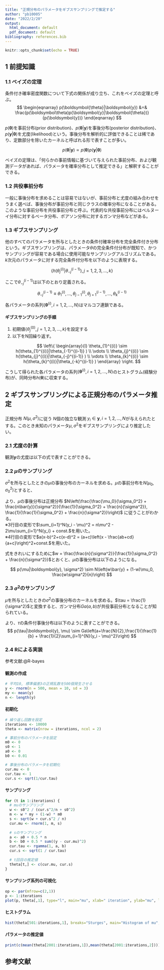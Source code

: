 ```yaml
---
title: "正規分布のパラメータをギブスサンプリングで推定する"
author: "pb10005"
date: "2022/2/20"
output:
  html_document: default
  pdf_document: default
bibliography: references.bib
---
```


```r
knitr::opts_chunk$set(echo = TRUE)
```

## 1 前提知識
### 1.1 ベイズの定理
条件付き確率密度関数について下式の関係が成り立ち、これをベイズの定理と呼ぶ。
$$
\begin{eqnarray}
p(\boldsymbol{\theta}|\boldsymbol{y}) &=& \frac{p(\boldsymbol\theta)p(\boldsymbol{y}|\boldsymbol{\theta})}{p(\boldsymbol{y})}
\end{eqnarray}
$$

$p(\boldsymbol\theta)$を事前分布(prior distribution)、$p(\boldsymbol{\theta}|\boldsymbol{y})$を事後分布(posterior distribution)、$p(\boldsymbol{y}|\boldsymbol{\theta})$を尤度(likelihood)という。事後分布を解析的に評価できることは稀であり、定数部分を除いたカーネルと呼ばれる形で表すことが多い。

$$
p(\boldsymbol{\theta}|\boldsymbol{y}) \propto p(\boldsymbol\theta)p(\boldsymbol{y}|\boldsymbol{\theta})
$$

ベイズの定理は、「何らかの事前情報に基づいて与えられた事前分布、および観測データがあれば、パラメータを確率分布として推定できる」と解釈することができる。

### 1.2 共役事前分布
一般に事後分布を求めることは容易ではないが、事前分布と尤度の組み合わせをうまく選べば、事後分布が事前分布と同じクラスの確率分布になることがある。このような事前分布を共役事前分布と呼ぶ。代表的な共役事前分布にはベルヌーイ分布に対するベータ分布、ポアソン分布に対するガンマ分布などがある。

### 1.3 ギブスサンプリング
他のすべてのパラメータを所与としたときの条件付確率分布を完全条件付き分布という。ギブスサンプリングは、パラメータ$\theta$の完全条件付分布が既知で、かつサンプリングが容易である場合に使用可能なサンプリングアルゴリズムである。$k$次元のパラメータに対する完全条件付分布を以下のように表現する。

$$
\{h(\theta_{j}^{(i)}|\theta_{-j}^{(i-1)} ), j =1,2,3,...,k\}
$$

ここで$\theta_{-j}^{(i-1)}$は以下のとおり定義される。

$$
\theta_{-j}^{(i-1)} \equiv \theta_{1}^{(i)}, ...,\theta_{j-1}^{(i)}, \theta_{j+1}^{(i-1)}, ..., \theta_{k}^{(i-1)}
$$

各パラメータの系列$\{\boldsymbol{\theta}^{(i)}, i=1,2,...,N\}$はマルコフ連鎖である。

#### ギブスサンプリングの手順
1. 初期値$\{\theta_{j}^{(0)}, j =1,2,3,...,k\}$を設定する
2. 以下をN回繰り返す。

$$
\left\{
\begin{array}{l}
\theta_{1}^{(i)} \sim h(\theta_{1}^{(i)}|\theta_{-1}^{(i-1)} ) \\
\vdots \\
\theta_{j}^{(i)} \sim h(\theta_{j}^{(i)}|\theta_{-j}^{(i-1)} ) \\
\vdots \\
\theta_{k}^{(i)} \sim h(\theta_{k}^{(i)}|\theta_{-k}^{(i-1)} )
\end{array}
\right.
$$

こうして得られた各パラメータの系列$\{\boldsymbol{\theta}^{(i)}, i=1,2,...,N\}$のヒストグラム(経験分布)が、同時分布$h(\boldsymbol{\theta})$に収束する。

## 2 ギブスサンプリングによる正規分布のパラメータ推定

### 
正規分布 $N(\mu, \sigma^2)$に従う $N$個の独立な観測 $y_i \in \boldsymbol{y}, i=1,2, ... , N$が与えられたとする。このとき未知のパラメータ$\mu, \sigma^2$をギブスサンプリングにより推定したい。

### 2.1 尤度の計算
観測$\boldsymbol{y}$の尤度は以下の式で表すことができる。

\begin{eqnarray}
p(\boldsymbol{y}|\mu, \sigma^2) &=& \prod_{i=1}^{N}\frac{1}{\sqrt{2\pi\sigma^2}} \mathrm{exp} \left[-\frac{1}{2\sigma^2}(y_i - \mu)^2\right] \\
&=& \left(\frac{1}{\sqrt{2\pi\sigma^2}}\right)^N \mathrm{exp} \left[-\frac{1}{2\sigma^2}\sum_{i=1}^{N}{(y_i - \mu)^2}\right]
\end{eqnarray}


### 2.2 $\mu$のサンプリング
$\sigma^2$を所与としたときの$\mu$の事後分布のカーネルを求める。$\mu$の事前分布を$N(\mu_0, \sigma_0^2)$とすると、

\begin{eqnarray}
p(\mu|\boldsymbol{y}) &\propto& p(\mu)p(\boldsymbol{y}|\mu) \\
&=& \frac{1}{\sqrt{2\pi\sigma_0^2}} \mathrm{exp}\left[-\frac{(\mu - \mu_0)^2}{2\sigma_0^2}\right] \left(\frac{1}{\sqrt{2\pi\sigma^2}}\right)^N \mathrm{exp} \left[-\frac{1}{2\sigma^2}\sum_{i=1}^{N}{(y_i - \mu)^2}\right] \\
&\propto& \mathrm{exp}\left[ -\frac{(\mu - \mu_0)^2}{2\sigma_0^2} - \frac{n(\mu - \bar{y})^2}{2\sigma^2}\right] \\
&\propto& \mathrm{exp} \left[-\left(\mu - \frac{\frac{\mu_0}{\sigma_0^2} + \frac{n\bar{y}}{\sigma^2}}{\frac{1}{\sigma_0^2} + \frac{n}{\sigma^2}}\right)^2 / \left(2 \cdot \frac{1}{\frac{1}{\sigma_0^2} + \frac{n}{\sigma^2}}\right)\right]
\end{eqnarray}


より、$\mu$の事後分布は正規分布 $N\left(\frac{\frac{\mu_0}{\sigma_0^2} + \frac{n\bar{y}}{\sigma^2}}{\frac{1}{\sigma_0^2} + \frac{n}{\sigma^2}},  \frac{1}{\frac{1}{\sigma_0^2} + \frac{n}{\sigma^2}}\right)$ に従うことがわかる。  
※3行目の変形で$\sum_{i=1}^N(y_i - \mu)^2 = n\mu^2 - 2\mu\sum_{i=1}^N{y_i} + const.$を用いた。  
※4行目の変形で$a(x-b)^2+c(x-d)^2 = (a+c)\left(x - \frac{ab+cd}{a+c}\right)^2+const.$を用いた。

式をきれいにするために$w = \frac{\frac{n}{\sigma^2}}{\frac{1}{\sigma_0^2} + \frac{n}{\sigma^2}}$とおくと、$\mu$の事後分布は以下のようになる。

$$
p(\mu|\boldsymbol{y}, \sigma^2) \sim N\left(w\bar{y} + (1-w)\mu_0, \frac{w\sigma^2}{n}\right)
$$

### 2.3 $\sigma^2$のサンプリング
$\mu$を所与としたときの$\sigma^2$の事後分布のカーネルを求める。$\tau = \frac{1}{\sigma^2}$と変換すると、ガンマ分布$Ga(a, b)$が共役事前分布となることが知られている。

\begin{eqnarray}
p(\tau|\boldsymbol{y}) &\propto& p(\tau)p(\boldsymbol{y}|\tau) \\
&=& \frac{1}{\Gamma(a)}\left(\frac{\tau}{b}\right)^{a-1}\frac{1}{b}\mathrm{exp}\left(-\frac{\tau}{b}\right)\left(\frac{\sqrt{\tau}}{\sqrt{2\pi}}\right)^N \mathrm{exp} \left[-\frac{\tau}{2}\sum_{i=1}^{N}{(y_i - \mu)^2}\right] \\
&\propto& \tau^{a-1+\frac{N}{2}} \mathrm{exp}\left[-\tau \left(\frac{1}{b} + \frac{1}{2}\sum_{i=1}^N (y_i - \mu)^2\right) \right]

\end{eqnarray}

より、$\tau$の条件付事後分布は以下のように表すことができる。
$$
p(\tau|\boldsymbol{y}, \mu) \sim Ga\left(a+\frac{N}{2},\frac{1}{\frac{1}{b} + \frac{1}{2}\sum_{i=1}^{N}(y_i - \mu)^2}\right)
$$

### 2.4 Rによる実装
参考文献:@R-bayes

#### 観測の作成
```r
# 平均10, 標準偏差3の正規乱数を500個発生させる
y <- rnorm(n = 500, mean = 10, sd = 3) 
my <- mean(y)
n <- length(y)
```

#### 初期化
```r
# 繰り返し回数を設定
iterations <- 10000 
theta <- matrix(nrow = iterations, ncol = 2)

# 事前分布のパラメータを設定
m0 <- 0
s0 <- 1
a0 <- 0
b0 <- 0.01

# 事後分布のパラメータを初期化
cur.mu <- 0
cur.tau <- 1
cur.s <- sqrt(1/cur.tau)
```

#### サンプリング
```r
for (t in 1:iterations) {
  # muのサンプリング
  w <- s0^2 / (cur.s^2/n + s0^2)
  m <- w * my + (1-w) * m0
  s <- sqrt(w + cur.s^2 / n)
  cur.mu <- rnorm(1, m, s)
  
  # sのサンプリング
  a <- a0 + 0.5 * n
  b <- b0 + 0.5 * sum((y - cur.mu)^2)
  cur.tau <- rgamma(1, a, b)
  cur.s <- sqrt(1 / cur.tau)
  
  # t回目の推定値
  theta[t,] <- c(cur.mu, cur.s)
}
```

#### サンプリング系列の可視化

```r
op <- par(mfrow=c(2,1))
p <- 1:iterations
plot(p, theta[,1], type="l", main="mu", xlab=" iteration", ylab="mu", lty=1, lwd=1);plot(p, theta[,2], type="l", main="sigma", xlab=" iteration", ylab="sigma", lty=1, lwd=1);
```

#### ヒストグラム

```r
hist(theta[501:iterations,1], breaks="Sturges", main="Histogram of mu", xlab="mu");hist(theta[501:iterations,2], breaks="Sturges", main="Histogram of sigma", xlab="sigma")
```

#### パラメータの推定値

```r
print(c(mean(theta[2001:iterations,1]),mean(theta[2001:iterations,2])))
```

## 参考文献 

<div id="refs"></div>
